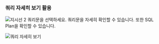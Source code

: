 ### 쿼리 자세히 보기 활용

![지시선 2](/img/number-02.png) 쿼리문을 선택하세요. 쿼리문을 자세히 확인할 수 있습니다. 또한 SQL Plan을 확인할 수 있습니다.

![쿼리 자세히 보기](/img/db-stat-query.png)